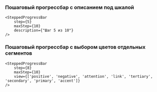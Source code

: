 ### Пошаговый прогрессбар с описанием под шкалой

```tsx live
<SteppedProgressBar
    step={5}
    maxStep={10}
    description={"Шаг 5 из 10"}
/>
```

### Пошаговый прогрессбар с выбором цветов отдельных сегментов

```tsx live
<SteppedProgressBar
    step={8}
    maxStep={10}
    view={['positive', 'negative', 'attention', 'link', 'tertiary', 'secondary', 'primary', 'accent']}
/>
```
